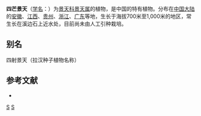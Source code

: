 {{Speciesbox 
| taxon = Sedum tetractinum
| authority = Fröd.
}}

'''四芒景天'''（[[学名|学名]]：{{lang|la|''Sedum tetractinum''}}）为[[景天科|景天科]][[景天属|景天属]]的植物，是中国的特有植物。分布在[[中国大陆|中国大陆]]的[[安徽|安徽]]、[[江西|江西]]、[[贵州|贵州]]、[[浙江|浙江]]、[[广东|广东]]等地，生长于海拔700米至1,000米的地区，常生长在溪边石上近水处，目前尚未由人工引种栽培。

== 别名 ==
四射景天（拉汉种子植物名称）

== 参考文献 ==
{{refbegin}}
* {{cite web| url =http://www.bioinfo.cn/db05/KmzwSpecies.php?action=view&id=6118| title =四芒景天| work =中国高等植物数据库全库| publisher =中国科学院微生物研究所| author =昆明植物研究所| accessdate =2009-02-25| deadurl =yes| archiveurl =https://web.archive.org/web/20160305013859/http://www.bioinfo.cn/db05/KmzwSpecies.php?action=view&id=6118| archivedate =2016-03-05}}
{{refend}}
{{Taxonbar|from=Q10925282}}

{{DEFAULTSORT:Sedum tetractinum}}
[[Category:景天属|S]]
[[Category:中國特有植物|S]]

{{Crassulaceae-stub}}